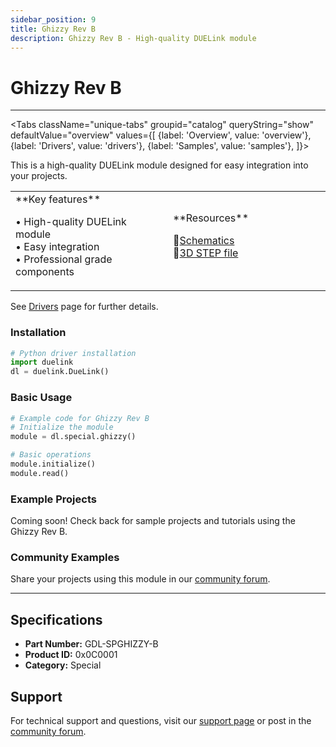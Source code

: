 ```yaml
---
sidebar_position: 9
title: Ghizzy Rev B
description: Ghizzy Rev B - High-quality DUELink module
---
```



# Ghizzy Rev B

<ProductImageSelector 
  partNumber="spghizzy-b"
  productName="Ghizzy Rev B"
/>

---

<Tabs className="unique-tabs" groupid="catalog" queryString="show" defaultValue="overview"
  values={[
    {label: 'Overview', value: 'overview'},
    {label: 'Drivers', value: 'drivers'},
    {label: 'Samples', value: 'samples'},
  ]}>

<TabItem value="overview">

This is a high-quality DUELink module designed for easy integration into your projects.

<table><td width='50%'>
**Key features**

• High-quality DUELink module<br/>
• Easy integration<br/>
• Professional grade components<br/>

</td><td width='50%'>
**Resources**
 
📄[Schematics](/sch/spghizzy-b.pdf)<br/>
🔩[3D STEP file](/3d/spghizzy-b.step)<br/>

</td></table>

</TabItem>

<TabItem value="drivers">

See [Drivers](../../engine/drivers) page for further details.

### Installation

```python
# Python driver installation
import duelink
dl = duelink.DueLink()
```

### Basic Usage

```python
# Example code for Ghizzy Rev B
# Initialize the module
module = dl.special.ghizzy()

# Basic operations
module.initialize()
module.read()
```

</TabItem>

<TabItem value="samples">

### Example Projects

Coming soon! Check back for sample projects and tutorials using the Ghizzy Rev B.

### Community Examples

Share your projects using this module in our [community forum](https://forums.ghielectronics.com).

</TabItem>

</Tabs>

---

## Specifications

- **Part Number:** GDL-SPGHIZZY-B
- **Product ID:** 0x0C0001
- **Category:** Special

## Support

For technical support and questions, visit our [support page](../../support) or post in the [community forum](https://forums.ghielectronics.com).
